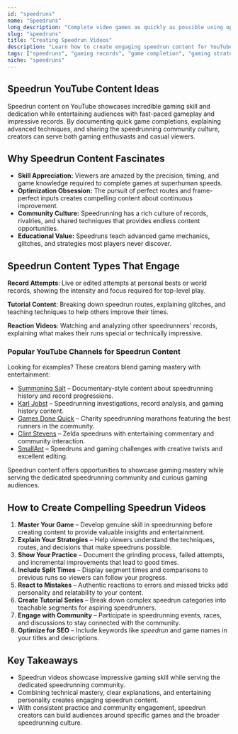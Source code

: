 ```yaml
---
id: "speedruns"
name: "Speedruns"
long_description: "Complete video games as quickly as possible using optimal strategies, glitches, and techniques that showcase incredible skill and game mastery."
slug: "speedruns"
title: "Creating Speedrun Videos"
description: "Learn how to create engaging speedrun content for YouTube—covering fast completions, strategy explanations, and gaming technique showcases."
tags: ["speedruns", "gaming records", "game completion", "gaming strategies", "speedrunning", "gaming techniques", "world records"]
niche: "speedruns"
---
```


## Speedrun YouTube Content Ideas

Speedrun content on YouTube showcases incredible gaming skill and dedication while entertaining audiences with fast-paced gameplay and impressive records. By documenting quick game completions, explaining advanced techniques, and sharing the speedrunning community culture, creators can serve both gaming enthusiasts and casual viewers.

## Why Speedrun Content Fascinates

- **Skill Appreciation:** Viewers are amazed by the precision, timing, and game knowledge required to complete games at superhuman speeds.
- **Optimization Obsession:** The pursuit of perfect routes and frame-perfect inputs creates compelling content about continuous improvement.
- **Community Culture:** Speedrunning has a rich culture of records, rivalries, and shared techniques that provides endless content opportunities.
- **Educational Value:** Speedruns teach advanced game mechanics, glitches, and strategies most players never discover.

## Speedrun Content Types That Engage

**Record Attempts**: Live or edited attempts at personal bests or world records, showing the intensity and focus required for top-level play.

**Tutorial Content**: Breaking down speedrun routes, explaining glitches, and teaching techniques to help others improve their times.

**Reaction Videos**: Watching and analyzing other speedrunners' records, explaining what makes their runs special or technically impressive.

### Popular YouTube Channels for Speedrun Content

Looking for examples? These creators blend gaming mastery with entertainment:
- [Summoning Salt](https://www.youtube.com/@SummoningSalt) – Documentary-style content about speedrunning history and record progressions.
- [Karl Jobst](https://www.youtube.com/@KarlJobst) – Speedrunning investigations, record analysis, and gaming history content.
- [Games Done Quick](https://www.youtube.com/@GamesDoneQuick) – Charity speedrunning marathons featuring the best runners in the community.
- [Clint Stevens](https://www.youtube.com/@ClintStevens) – Zelda speedruns with entertaining commentary and community interaction.
- [SmallAnt](https://www.youtube.com/@SmallAnt) – Speedruns and gaming challenges with creative twists and excellent editing.

Speedrun content offers opportunities to showcase gaming mastery while serving the dedicated speedrunning community and curious gaming audiences.

## How to Create Compelling Speedrun Videos

1. **Master Your Game** – Develop genuine skill in speedrunning before creating content to provide valuable insights and entertainment.
2. **Explain Your Strategies** – Help viewers understand the techniques, routes, and decisions that make speedruns possible.
3. **Show Your Practice** – Document the grinding process, failed attempts, and incremental improvements that lead to good times.
4. **Include Split Times** – Display segment times and comparisons to previous runs so viewers can follow your progress.
5. **React to Mistakes** – Authentic reactions to errors and missed tricks add personality and relatability to your content.
6. **Create Tutorial Series** – Break down complex speedrun categories into teachable segments for aspiring speedrunners.
7. **Engage with Community** – Participate in speedrunning events, races, and discussions to stay connected with the community.
8. **Optimize for SEO** – Include keywords like *speedrun* and game names in your titles and descriptions.

## Key Takeaways

- Speedrun videos showcase impressive gaming skill while serving the dedicated speedrunning community.
- Combining technical mastery, clear explanations, and entertaining personality creates engaging speedrun content.
- With consistent practice and community engagement, speedrun creators can build audiences around specific games and the broader speedrunning culture.